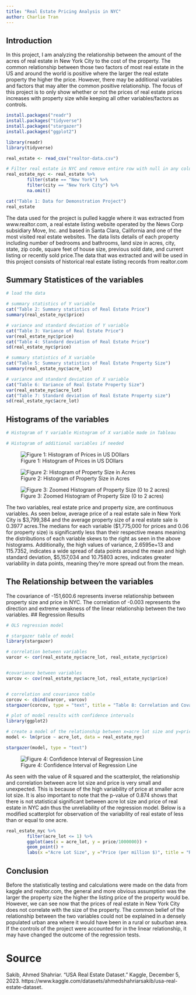 ```yaml
---
title: "Real Estate Pricing Analysis in NYC"
author: Charlie Tran
---
```


## Introduction

In this project, I am analyzing the relationship between the amount of the acres of real estate in New York City to the cost of the property. The common relationship between those two factors of most real estate in the US and around the world is positive where the larger the real estate property the higher the price. However, there may be additional variables and factors that may alter the common positive relationship. The focus of this project is to only show whether or not the prices of real estate prices increases with property size while keeping all other variables/factors as controls.

```r
install.packages("readr")
install.packages("tidyverse")
install.packages("stargazer")
install.packages("ggplot2")
```

```r

library(readr)
library(tidyverse)

real_estate <- read_csv("realtor-data.csv")

# Filter real estate in NYC and remove entire row with null in any column for a one-to-one relationship between x and y
real_estate_nyc <- real_estate %>% 
        filter(state == "New York") %>% 
        filter(city == "New York City") %>% 
        na.omit()

cat("Table 1: Data for Demonstration Project")
real_estate

```


The data used for the project is pulled kaggle where it was extracted from www.realtor.com, a real estate listing website operated by the News Corp subsidiary Move, Inc. and based in Santa Clara, California and one of the most visited real estate websites. The data lists details of each property including number of bedrooms and bathrooms, land size in acres, city, state, zip code, square feet of house size, previous sold date, and current listing or recently sold price.The data that was extracted and will be used in this project consists of historical real estate listing records from realtor.com


## Summary Statistices of the variables

```r
# load the data

# summary statistics of Y variable
cat("Table 2: Summary statistics of Real Estate Price")
summary(real_estate_nyc$price)

# variance and standard deviation of Y variable
cat("Table 3: Variance of Real Estate Price")
var(real_estate_nyc$price)
cat("Table 4: Standard deviation of Real Estate Price")
sd(real_estate_nyc$price)

# summary statistics of X variable
cat("Table 5: Summary statistics of Real Estate Property Size")
summary(real_estate_nyc$acre_lot)

# variance and standard deviation of X variable
cat("Table 6: Variance of Real Estate Property Size")
var(real_estate_nyc$acre_lot)
cat("Table 7: Standard deviation of Real Estate Property size")
sd(real_estate_nyc$acre_lot)

```

## Histograms of the variables

```r

# Histogram of Y variable Histogram of X variable made in Tableau

# Histogram of additional variables if needed

```


![Figure 1: Histogram of Prices in US DOllars](Figure1.png)

![Figure 2: Histogram of Property Size in Acres](Figure2.png)

![Figure 3: Zoomed Histogram of Property Size (0 to 2 acres)](Figure2_zoomed.png)

The two variables, real estate price and property size, are continuous variables. As seen below, average price of a real estate sale in New York City is $3,799,384 and the average property size of a real estate sale is 0.3977 acres.The medians for each variable ($1,775,000 for prices and 0.06 for property size) is significantly less than their respective means meaning the distributions of each variable skews to the right as seen in the above histograms. Additionally, the high values of variance, 2.6595e+13 and 115.7352, indicates a wide spread of data points around the mean and high standard deviation, $5,157,034 and 10.75803 acres, indicates greater variability in data points, meaning they're more spread out from the mean.

## The Relationship between the variables

The covariance of -151,600.6 represents inverse relationship between property size and price in NYC. The correlation of -0.003 represents the direction and extreme weakness of the linear relationship between the two variables. 
## Regression Results


```r

# OLS regression model

# stargazer table of model
library(stargazer)

# correlation between variables
varcor <- cor(real_estate_nyc$acre_lot, real_estate_nyc$price)


#covariance between variables
varcov <- cov(real_estate_nyc$acre_lot, real_estate_nyc$price)


# correlation and covariance table
corcov <- cbind(varcor, varcov)
stargazer(corcov, type = "text", title = "Table 8: Correlation and Covariance of Variables")

# plot of model results with confidence intervals
library(ggplot2)

# create a model of the relationship between x=acre lot size and y=price of NYC
model <- lm(price ~ acre_lot, data = real_estate_nyc)

stargazer(model, type = "text")

```
![Figure 4: Confidence Interval of Regression Line](Sheet 5.png)

As seen with the value of R squared and the scatterplot, the relationship and correlation between acre lot size and price is very small and unexpected. This is because of the high variability of price at smaller acre lot size. It is also important to note that the p-value of 0.874 shows that there is not statistical significant between acre lot size and price of real estate in NYC adn thus the unreliability of the regression model. Below is a modified scatterplot for observation of the variability of real estate of less than or equal to one acre.

```r
real_estate_nyc %>% 
        filter(acre_lot <= 1) %>% 
        ggplot(aes(x = acre_lot, y = price/1000000)) +
        geom_point() +
        labs(x ="Acre Lot Size", y ="Price (per million $)", title = "Real Estate in NYC" )

```

## Conclusion

Before the statistically testing and calculations were made on the data from kaggle and realtor.com, the general and more obvious assumption was the larger the property size the higher the listing price of the property would be. However, we can see now that the prices of real estate in New York City does not correlate with the size of the property. The common belief of the relationship between the two variables could not be explained in a densely populated urban area where it would have been in a rural or suburban area. If the controls of the project were accounted for in the linear relationship, it may have changed the outcome of the regression tests.

# Source

Sakib, Ahmed Shahriar. “USA Real Estate Dataset.” Kaggle, December 5, 2023. 
        https://www.kaggle.com/datasets/ahmedshahriarsakib/usa-real-estate-dataset. 

